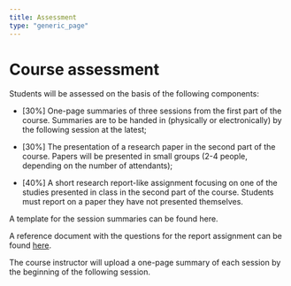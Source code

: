 ```yaml
---
title: Assessment
type: "generic_page"
---
```


# Course assessment

Students will be assessed on the basis of the following components:

- [30%] One-page summaries of three sessions from the first part of the course. Summaries are to be handed in (physically or electronically) by the following session at the latest;

- [30%] The presentation of a research paper in the second part of the course. Papers will be presented in small groups (2-4 people, depending on the number of attendants);

- [40%] A short research report-like assignment focusing on one of the studies presented in class in the second part of the course. Students must report on a paper they have not presented themselves.


A template for the session summaries can be found here.


A reference document with the questions for the report assignment can be found [here](https://github.com/vini-macuch-silva/intro-to-psycholinguistics/tree/master/materials/Reference-final-assignment.pdf).


The course instructor will upload a one-page summary of each session by the beginning of the following session. 
